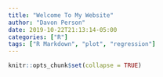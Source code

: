 ```yaml
---
title: "Welcome To My Website"
author: "Davon Person"
date: 2019-10-22T21:13:14-05:00
categories: ["R"]
tags: ["R Markdown", "plot", "regression"]
---
```


```r
knitr::opts_chunk$set(collapse = TRUE)
```

